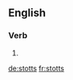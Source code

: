 {{also|stötts}}
==English==

===Verb===
{{head|en|verb form}}

# {{en-third-person singular of|stott}}

[[de:stotts]]
[[fr:stotts]]